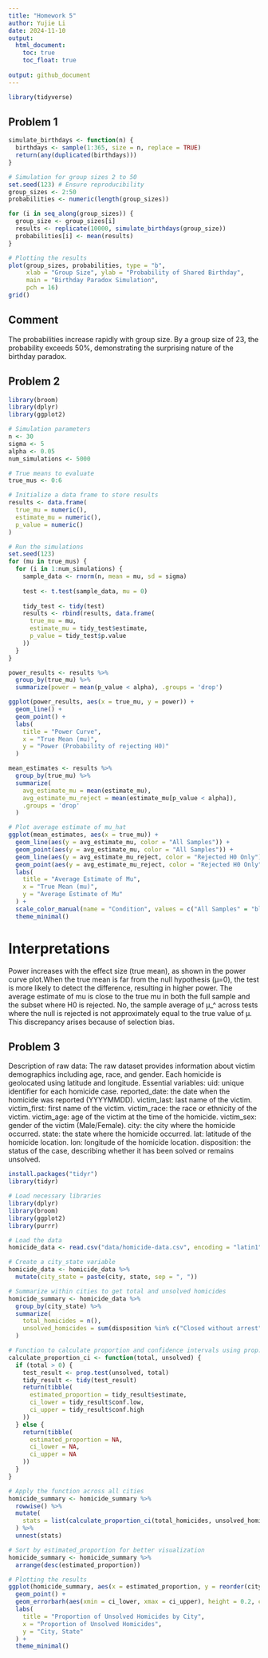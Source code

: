 ```yaml
---
title: "Homework 5"
author: Yujie Li
date: 2024-11-10 
output: 
  html_document:
    toc: true 
    toc_float: true 
   
output: github_document 
---
```



```r
library(tidyverse)
```


## Problem 1

```r
simulate_birthdays <- function(n) {
  birthdays <- sample(1:365, size = n, replace = TRUE)
  return(any(duplicated(birthdays)))
}

# Simulation for group sizes 2 to 50
set.seed(123) # Ensure reproducibility
group_sizes <- 2:50
probabilities <- numeric(length(group_sizes))

for (i in seq_along(group_sizes)) {
  group_size <- group_sizes[i]
  results <- replicate(10000, simulate_birthdays(group_size))
  probabilities[i] <- mean(results)
}

# Plotting the results
plot(group_sizes, probabilities, type = "b", 
     xlab = "Group Size", ylab = "Probability of Shared Birthday", 
     main = "Birthday Paradox Simulation",
     pch = 16)
grid()

```

## Comment 
The probabilities increase rapidly with group size. By a group size of 23, the probability exceeds 50%, demonstrating the surprising nature of the birthday paradox.


## Problem 2
```r

library(broom) 
library(dplyr) 
library(ggplot2) 

# Simulation parameters
n <- 30          
sigma <- 5       
alpha <- 0.05    
num_simulations <- 5000  

# True means to evaluate
true_mus <- 0:6

# Initialize a data frame to store results
results <- data.frame(
  true_mu = numeric(),
  estimate_mu = numeric(),
  p_value = numeric()
)

# Run the simulations
set.seed(123) 
for (mu in true_mus) {
  for (i in 1:num_simulations) {
    sample_data <- rnorm(n, mean = mu, sd = sigma)
    
    test <- t.test(sample_data, mu = 0)
    
    tidy_test <- tidy(test)
    results <- rbind(results, data.frame(
      true_mu = mu,
      estimate_mu = tidy_test$estimate,
      p_value = tidy_test$p.value
    ))
  }
}

power_results <- results %>%
  group_by(true_mu) %>%
  summarize(power = mean(p_value < alpha), .groups = 'drop')

ggplot(power_results, aes(x = true_mu, y = power)) +
  geom_line() +
  geom_point() +
  labs(
    title = "Power Curve",
    x = "True Mean (mu)",
    y = "Power (Probability of rejecting H0)"
  )

mean_estimates <- results %>%
  group_by(true_mu) %>%
  summarize(
    avg_estimate_mu = mean(estimate_mu),
    avg_estimate_mu_reject = mean(estimate_mu[p_value < alpha]),
    .groups = 'drop'
  )

# Plot average estimate of mu_hat
ggplot(mean_estimates, aes(x = true_mu)) +
  geom_line(aes(y = avg_estimate_mu, color = "All Samples")) +
  geom_point(aes(y = avg_estimate_mu, color = "All Samples")) +
  geom_line(aes(y = avg_estimate_mu_reject, color = "Rejected H0 Only")) +
  geom_point(aes(y = avg_estimate_mu_reject, color = "Rejected H0 Only")) +
  labs(
    title = "Average Estimate of Mu",
    x = "True Mean (mu)",
    y = "Average Estimate of Mu"
  ) +
  scale_color_manual(name = "Condition", values = c("All Samples" = "blue", "Rejected H0 Only" = "red")) +
  theme_minimal()

```

# Interpretations
Power increases with the effect size (true mean), as shown in the power curve plot.When the true mean is far from the null hypothesis (μ=0), the test is more likely to detect the difference, resulting in higher power.
The average estimate of mu is close to the true mu in both the full sample and the subset where H0 is rejected. 
No, the sample average of μ_^ across tests where the null is rejected is not approximately equal to the true value of μ. This discrepancy arises because of selection bias.


## Problem 3
Description of raw data:
The raw dataset provides information about victim demographics including age, race, and gender.
Each homicide is geolocated using latitude and longitude.
Essential variables:
uid: unique identifier for each homicide case.
reported_date: the date when the homicide was reported (YYYYMMDD).
victim_last: last name of the victim.
victim_first: first name of the victim.
victim_race: the race or ethnicity of the victim.
victim_age: age of the victim at the time of the homicide.
victim_sex: gender of the victim (Male/Female).
city: the city where the homicide occurred.
state: the state where the homicide occurred.
lat: latitude of the homicide location.
lon: longitude of the homicide location.
disposition: the status of the case, describing whether it has been solved or remains unsolved.



```r
install.packages("tidyr")
library(tidyr)

# Load necessary libraries
library(dplyr)
library(broom)
library(ggplot2)
library(purrr)

# Load the data
homicide_data <- read.csv("data/homicide-data.csv", encoding = "latin1")

# Create a city_state variable
homicide_data <- homicide_data %>%
  mutate(city_state = paste(city, state, sep = ", "))

# Summarize within cities to get total and unsolved homicides
homicide_summary <- homicide_data %>%
  group_by(city_state) %>%
  summarize(
    total_homicides = n(),
    unsolved_homicides = sum(disposition %in% c("Closed without arrest", "Open/No arrest"))
  )

# Function to calculate proportion and confidence intervals using prop.test
calculate_proportion_ci <- function(total, unsolved) {
  if (total > 0) {
    test_result <- prop.test(unsolved, total)
    tidy_result <- tidy(test_result)
    return(tibble(
      estimated_proportion = tidy_result$estimate,
      ci_lower = tidy_result$conf.low,
      ci_upper = tidy_result$conf.high
    ))
  } else {
    return(tibble(
      estimated_proportion = NA,
      ci_lower = NA,
      ci_upper = NA
    ))
  }
}

# Apply the function across all cities
homicide_summary <- homicide_summary %>%
  rowwise() %>%
  mutate(
    stats = list(calculate_proportion_ci(total_homicides, unsolved_homicides))
  ) %>%
  unnest(stats)

# Sort by estimated_proportion for better visualization
homicide_summary <- homicide_summary %>%
  arrange(desc(estimated_proportion))

# Plotting the results
ggplot(homicide_summary, aes(x = estimated_proportion, y = reorder(city_state, estimated_proportion))) +
  geom_point() +
  geom_errorbarh(aes(xmin = ci_lower, xmax = ci_upper), height = 0.2, color = "blue") +
  labs(
    title = "Proportion of Unsolved Homicides by City",
    x = "Proportion of Unsolved Homicides",
    y = "City, State"
  ) +
  theme_minimal()

```











